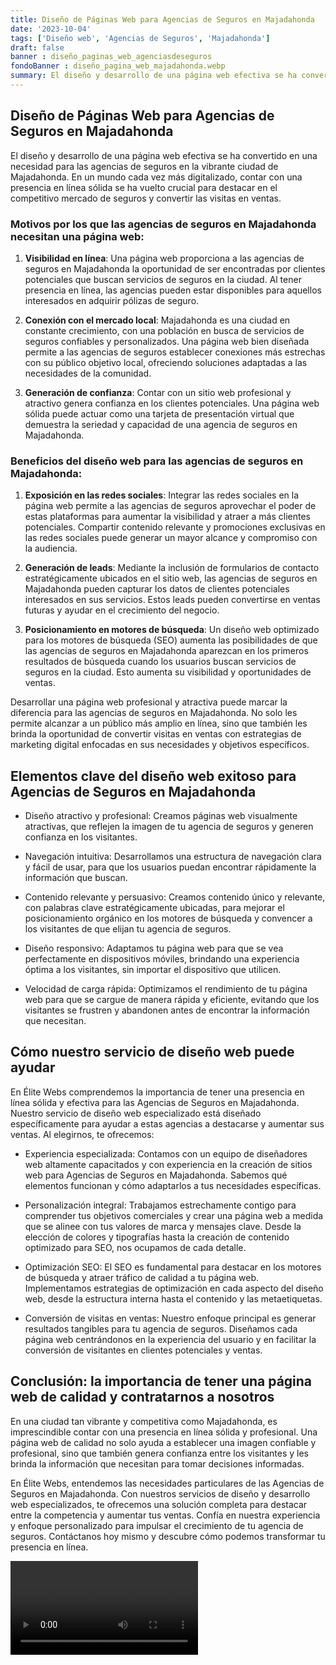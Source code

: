 ```yaml
---
title: Diseño de Páginas Web para Agencias de Seguros en Majadahonda
date: '2023-10-04'
tags: ['Diseño web', 'Agencias de Seguros', 'Majadahonda']
draft: false
banner : diseño_paginas_web_agenciasdeseguros
fondoBanner : diseño_pagina_web_majadahonda.webp
summary: El diseño y desarrollo de una página web efectiva se ha convertido en una necesidad para las agencias de seguros en la vibrante ciudad de Majadahonda. En un mundo cada vez más digitalizado, contar con una presencia en línea sólida se ha vuelto crucial para destacar en el competitivo mercado de seguros y convertir las visitas en ventas.
---
```


## Diseño de Páginas Web para Agencias de Seguros en Majadahonda

El diseño y desarrollo de una página web efectiva se ha convertido en una necesidad para las agencias de seguros en la vibrante ciudad de Majadahonda. En un mundo cada vez más digitalizado, contar con una presencia en línea sólida se ha vuelto crucial para destacar en el competitivo mercado de seguros y convertir las visitas en ventas.

### Motivos por los que las agencias de seguros en Majadahonda necesitan una página web:

1. **Visibilidad en línea**: Una página web proporciona a las agencias de seguros en Majadahonda la oportunidad de ser encontradas por clientes potenciales que buscan servicios de seguros en la ciudad. Al tener presencia en línea, las agencias pueden estar disponibles para aquellos interesados en adquirir pólizas de seguro.

2. **Conexión con el mercado local**: Majadahonda es una ciudad en constante crecimiento, con una población en busca de servicios de seguros confiables y personalizados. Una página web bien diseñada permite a las agencias de seguros establecer conexiones más estrechas con su público objetivo local, ofreciendo soluciones adaptadas a las necesidades de la comunidad.

3. **Generación de confianza**: Contar con un sitio web profesional y atractivo genera confianza en los clientes potenciales. Una página web sólida puede actuar como una tarjeta de presentación virtual que demuestra la seriedad y capacidad de una agencia de seguros en Majadahonda.

### Beneficios del diseño web para las agencias de seguros en Majadahonda:

1. **Exposición en las redes sociales**: Integrar las redes sociales en la página web permite a las agencias de seguros aprovechar el poder de estas plataformas para aumentar la visibilidad y atraer a más clientes potenciales. Compartir contenido relevante y promociones exclusivas en las redes sociales puede generar un mayor alcance y compromiso con la audiencia.

2. **Generación de leads**: Mediante la inclusión de formularios de contacto estratégicamente ubicados en el sitio web, las agencias de seguros en Majadahonda pueden capturar los datos de clientes potenciales interesados en sus servicios. Estos leads pueden convertirse en ventas futuras y ayudar en el crecimiento del negocio.

3. **Posicionamiento en motores de búsqueda**: Un diseño web optimizado para los motores de búsqueda (SEO) aumenta las posibilidades de que las agencias de seguros en Majadahonda aparezcan en los primeros resultados de búsqueda cuando los usuarios buscan servicios de seguros en la ciudad. Esto aumenta su visibilidad y oportunidades de ventas.

Desarrollar una página web profesional y atractiva puede marcar la diferencia para las agencias de seguros en Majadahonda. No solo les permite alcanzar a un público más amplio en línea, sino que también les brinda la oportunidad de convertir visitas en ventas con estrategias de marketing digital enfocadas en sus necesidades y objetivos específicos.

<GifSeo />

<Cta />

## Elementos clave del diseño web exitoso para Agencias de Seguros en Majadahonda

- Diseño atractivo y profesional: Creamos páginas web visualmente atractivas, que reflejen la imagen de tu agencia de seguros y generen confianza en los visitantes.

- Navegación intuitiva: Desarrollamos una estructura de navegación clara y fácil de usar, para que los usuarios puedan encontrar rápidamente la información que buscan.

- Contenido relevante y persuasivo: Creamos contenido único y relevante, con palabras clave estratégicamente ubicadas, para mejorar el posicionamiento orgánico en los motores de búsqueda y convencer a los visitantes de que elijan tu agencia de seguros.

- Diseño responsivo: Adaptamos tu página web para que se vea perfectamente en dispositivos móviles, brindando una experiencia óptima a los visitantes, sin importar el dispositivo que utilicen.

- Velocidad de carga rápida: Optimizamos el rendimiento de tu página web para que se cargue de manera rápida y eficiente, evitando que los visitantes se frustren y abandonen antes de encontrar la información que necesitan.

## Cómo nuestro servicio de diseño web puede ayudar

En Élite Webs comprendemos la importancia de tener una presencia en línea sólida y efectiva para las Agencias de Seguros en Majadahonda. Nuestro servicio de diseño web especializado está diseñado específicamente para ayudar a estas agencias a destacarse y aumentar sus ventas. Al elegirnos, te ofrecemos:

- Experiencia especializada: Contamos con un equipo de diseñadores web altamente capacitados y con experiencia en la creación de sitios web para Agencias de Seguros en Majadahonda. Sabemos qué elementos funcionan y cómo adaptarlos a tus necesidades específicas.

- Personalización integral: Trabajamos estrechamente contigo para comprender tus objetivos comerciales y crear una página web a medida que se alinee con tus valores de marca y mensajes clave. Desde la elección de colores y tipografías hasta la creación de contenido optimizado para SEO, nos ocupamos de cada detalle.

- Optimización SEO: El SEO es fundamental para destacar en los motores de búsqueda y atraer tráfico de calidad a tu página web. Implementamos estrategias de optimización en cada aspecto del diseño web, desde la estructura interna hasta el contenido y las metaetiquetas.

- Conversión de visitas en ventas: Nuestro enfoque principal es generar resultados tangibles para tu agencia de seguros. Diseñamos cada página web centrándonos en la experiencia del usuario y en facilitar la conversión de visitantes en clientes potenciales y ventas.

## Conclusión: la importancia de tener una página web de calidad y contratarnos a nosotros

En una ciudad tan vibrante y competitiva como Majadahonda, es imprescindible contar con una presencia en línea sólida y profesional. Una página web de calidad no solo ayuda a establecer una imagen confiable y profesional, sino que también genera confianza entre los visitantes y les brinda la información que necesitan para tomar decisiones informadas.

En Élite Webs, entendemos las necesidades particulares de las Agencias de Seguros en Majadahonda. Con nuestros servicios de diseño y desarrollo web especializados, te ofrecemos una solución completa para destacar entre la competencia y aumentar tus ventas. Confía en nuestra experiencia y enfoque personalizado para impulsar el crecimiento de tu agencia de seguros. Contáctanos hoy mismo y descubre cómo podemos transformar tu presencia en línea.

<Video />

<CtaBot job='Agencias de Seguros' city='Majadahonda'/>

<Gmaps query='Majadahonda+españa+maps' />